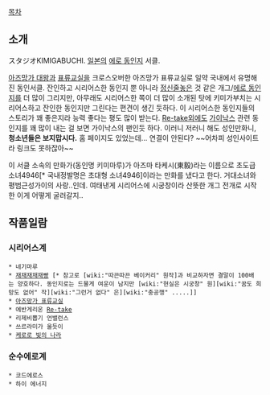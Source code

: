 [[목차]]

== 소개 ==
スタジオKIMIGABUCHI. [[일본]]의 [[에로 동인지]] 서클.

[[아즈망가 대왕]]과 [[표류교실]]을 크로스오버한 아즈망가 표류교실로 일약 국내에서 유명해진 동인서클. 잔인하고 시리어스한 동인지 뿐 아니라 [[정신줄]]놓은 것 같은 개그/[[에로 동인지]]를 더 많이 그리지만, 아무래도 시리어스한 쪽이 더 많이 소개된 탓에 키미가부치는 시리어스하고 잔인한 동인지만 그린다는 편견이 생긴 듯하다. 이 시리어스한 동인지들의 스토리가 꽤 좋은지라 능력 좋다는 평도 많이 받는다. [[Re-take]]외에도 [[가이낙스]] 관련 동인지를 꽤 많이 내는 걸 보면 가이낙스의 팬인듯 하다. 이러니 저러니 해도 성인만화니, '''청소년들은 보지맙시다.'''
홈 페이지도 있었는데... 연결이 안된다? ~~어차피 성인사이트라 링크도 못하잖아~~

이 서클 소속의 만화가(동인명 키미마루)가 아즈마 타케시(東毅)라는 이름으로 초도급소녀4946[* 국내정발명은 초대형 소녀4946]이라는 만화를 냈다고 한다. 거대소녀와 평범근성가이의 사랑..인데. 여태낸게 시리어스에 시궁창이라 산뜻한 개그 전개로 시작한 이게 어떻게 굴러갈지..

== 작품일람 ==
=== 시리어스계 ===
 * 네기마루
 * [[재재재재재빵]] [* 참고로 [wiki:"따끈따끈 베이커리" 원작]과 비교하자면 결말이 100배는 양호하다. 동인지로는 드물게 여운이 남지만 [wiki:"현실은 시궁창" 원][wiki:"꿈도 희망도 없어" 작][wiki:"그런거 없다" 은][wiki:"충공깽" .....]]
 * [[아즈망가 표류교실]]
 * 에반게리온 [[Re-take]]
 * 리제비뽑기 언밸런스
 * 쓰르라미가 울듯이
 * [[케로로 빛의 나라]]

=== 순수에로계 ===
 * 코드에로스 
 * 하이 에너지

